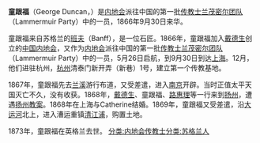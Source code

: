 {{Infobox Person
| name   = 童跟福<br />George Duncan
| image     = 
| caption  = 来华传教士
| image_size  = 150px
| birth_date  = 
| birth_place = 苏格兰[[班夫_(苏格兰)|班夫]]
| death_date  = 1873年2月12日
| death_place = 英格兰
}}
'''童跟福'''（George Duncan，{{bd|||1873年|2月12日}}）是[[内地会|内地会]]派往中国的第一批[[传教士|传教士]][[兰茂密尔团队|兰茂密尔团队]]（Lammermuir Party）中的一员，1866年9月30日来华。

童跟福来自苏格兰的[[班夫_(苏格兰)|班夫]]（Banff），是一位石匠。1866年，童跟福加入[[戴德生|戴德生]]创立的[[中国内地会|中国内地会]]，又作为[[内地会|内地会]]派往中国的第一批[[传教士|传教士]][[兰茂密尔团队|兰茂密尔团队]]（Lammermuir Party）中的一员，5月26日启航，到9月30日到达[[上海|上海]]。12月，他们进驻杭州，[[杭州|杭州]]清泰门新开弄（新巷）1号，建立第一个传教基地。

1867年，童跟福先去[[兰溪|兰溪]]游行布道，又受差遣，进入[[南京|南京]]开辟。当时正值太平天国灭亡不久，没有收获。1868年，[[戴德生|戴德生]]、童跟福、[[路惠理|路惠理]]等一行来到[[扬州|扬州]]，遭遇[[扬州教案|扬州教案]]。1868年在上海与Catherine结婚。1869年，童跟福又受差遣，沿[[大运河|大运河]]北上，进入漕运重镇[[清江浦|清江浦]]，购置土地。

1873年，童跟福在英格兰去世。
[[分类:内地会传教士|分类:内地会传教士]][[分类:苏格兰人|分类:苏格兰人]]